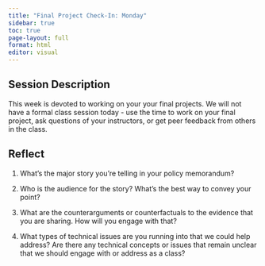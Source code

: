 ```yaml
---
title: "Final Project Check-In: Monday"
sidebar: true
toc: true
page-layout: full
format: html
editor: visual
---
```


## Session Description

This week is devoted to working on your your final projects. We will not have a formal class session today - use the time to work on your final project, ask questions of your instructors, or get peer feedback from others in the class.

## Reflect

1.  What's the major story you're telling in your policy memorandum?

2.  Who is the audience for the story? What's the best way to convey your point?

3.  What are the counterarguments or counterfactuals to the evidence that you are sharing. How will you engage with that?

4.  What types of technical issues are you running into that we could help address? Are there any technical concepts or issues that remain unclear that we should engage with or address as a class?
